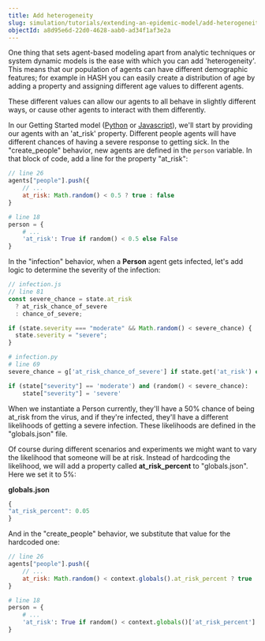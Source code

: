 ```yaml
---
title: Add heterogeneity
slug: simulation/tutorials/extending-an-epidemic-model/add-heterogeneity
objectId: a8d95e6d-22d0-4628-aab0-ad34f1af3e2a
---
```


One thing that sets agent-based modeling apart from analytic techniques or system dynamic models is the ease with which you can add 'heterogeneity'. This means that our population of agents can have different demographic features; for example in HASH you can easily create a distribution of age by adding a property and assigning different age values to different agents.

These different values can allow our agents to all behave in slightly different ways, or cause other agents to interact with them differently.

In our Getting Started model \([Python](https://simulation.hash.ai/@hash/getting-started-base-python) or [Javascript](https://simulation.hash.ai/@hash/getting-started-base)\), we'll start by providing our agents with an 'at_risk' property. Different people agents will have different chances of having a severe response to getting sick. In the "create_people" behavior, new agents are defined in the `person` variable. In that block of code, add a line for the property "at_risk":

<Tabs>
<Tab title="JavaScript" >

```javascript
// line 26
agents["people"].push({
    // ...
    at_risk: Math.random() < 0.5 ? true : false
}
```

</Tab>

<Tab title="Python" >

```python
# line 18
person = {
    # ...
    'at_risk': True if random() < 0.5 else False
}
```

</Tab>
</Tabs>

In the "infection" behavior, when a **Person** agent gets infected, let's add logic to determine the severity of the infection:

<Tabs>
<Tab title="JavaScript" >

```javascript
// infection.js
// line 81
const severe_chance = state.at_risk
  ? at_risk_chance_of_severe
  : chance_of_severe;

if (state.severity === "moderate" && Math.random() < severe_chance) {
  state.severity = "severe";
}
```

</Tab>

<Tab title="Python" >

```python
# infection.py
# line 69
severe_chance = g['at_risk_chance_of_severe'] if state.get('at_risk') else g['chance_of_severe']

if (state["severity"] == 'moderate') and (random() < severe_chance):
    state["severity"] = 'severe'
```

</Tab>
</Tabs>

When we instantiate a Person currently, they'll have a 50% chance of being at_risk from the virus, and if they're infected, they'll have a different likelihoods of getting a severe infection. These likelihoods are defined in the "globals.json" file.

Of course during different scenarios and experiments we might want to vary the likelihood that someone will be at risk. Instead of hardcoding the likelihood, we will add a property called **at_risk_percent** to "globals.json". Here we set it to 5%:

**globals.json**

```javascript
{
"at_risk_percent": 0.05
}
```

And in the "create_people" behavior, we substitute that value for the hardcoded one:

<Tabs>
<Tab title="JavaScript" >

```javascript
// line 26
agents["people"].push({
    // ...
    at_risk: Math.random() < context.globals().at_risk_percent ? true : false,
}
```

</Tab>

<Tab title="Python" >

```python
# line 18
person = {
    # ...
    'at_risk': True if random() < context.globals()['at_risk_percent'] else False
}
```

</Tab>
</Tabs>
